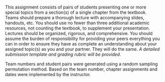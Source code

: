 This assignment consists of pairs of students presenting one or more special topics from a section(s) of a single chapter from the textbook. Teams should prepare a thorough lecture with accompanying slides, handouts, etc. You should use no fewer than three additional academic resources, not counting the textbook, to supplement your presentation. Lectures should be organized, rigorous, and comprehensive. You should assume the burden of responsibility for providing your peers everything you can in order to ensure they have as complete an understanding about your assigned topic(s) as you and your partner. They will do the same. *A detailed submission template and grading rubric will be provided*.

Team numbers and student pairs were generated using a random sampling permutation method. Based on the team number, chapter assignments and dates were implemented by the instructor.

\begin{table}[H]
\begin{center}
\caption{Special Topics Team Presentation Dates}
\vspace{3mm}
\begin{tabular}{llll}
\hline
\textbf{Team} & \textbf{Students} & \textbf{Topics} & \textbf{Presentation Date} \\
\hline
\multirow{2}{*}{1} & Wendy Gamble & \multirow{2}{*}{Chapter 6} & \multirow{2}{*}{Friday, January 31, 2020} \\
 & Carmen Lewis &  &  \\
\hline
\multirow{3}{*}{2} & John Bate & \multirow{3}{*}{Chapter 7} & \multirow{3}{*}{Friday, January 31, 2020} \\
& Autumn Leal-Shopp &  &  \\
& Kemi Okafor &  &  \\
\hline
\multirow{3}{*}{3} & Lyndsae Benton & \multirow{3}{*}{Chapter 8} & \multirow{3}{*}{Friday, January 31, 2020} \\
& Mia Hall &  & \\
& Andrea Lail &  & \\
\hline
\multirow{3}{*}{4} & Dahlia Berwise & \multirow{3}{*}{Chapter 9} & \multirow{3}{*}{Friday, February 21, 2020} \\
& Mike McCarthy &  &  \\
& Dottie Jones &   & \\
\hline
\end{tabular}
\end{center}
\end{table}